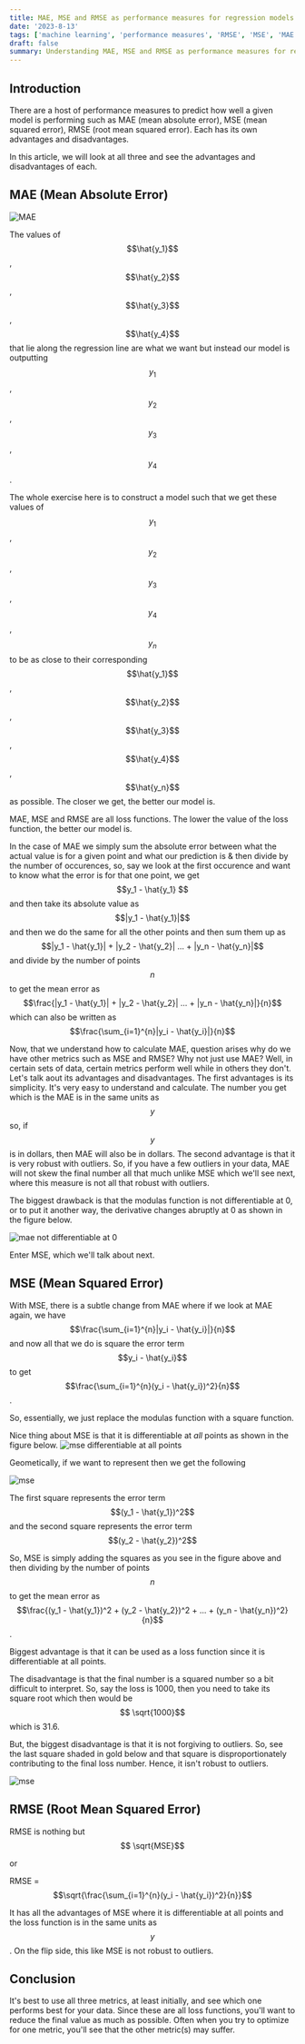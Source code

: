 ```yaml
---
title: MAE, MSE and RMSE as performance measures for regression models
date: '2023-8-13'
tags: ['machine learning', 'performance measures', 'RMSE', 'MSE', 'MAE']
draft: false
summary: Understanding MAE, MSE and RMSE as performance measures for regression models
---
```


<TOCInline toc={props.toc} asDisclosure />

## Introduction

There are a host of performance measures to predict how well a given model is performing such as MAE (mean absolute error),
MSE (mean squared error), RMSE (root mean squared error).
Each has its own advantages and disadvantages.

In this article, we will look at all three and see the advantages and disadvantages of each.

## MAE (Mean Absolute Error)

![MAE](/static/images/rmse-as-perf-measure/mae.jpg)

The values of $$\hat{y_1}$$, $$\hat{y_2}$$ , $$\hat{y_3}$$ , $$\hat{y_4}$$ that lie along the regression line are what we want but instead our model is outputting $$y_1$$, $$y_2$$ , $$y_3$$ , $$y_4$$.

The whole exercise here is to construct a model such that we get these values of $$y_1$$, $$y_2$$, $$y_3$$, $$y_4$$, $$y_n$$ to be as close to their
corresponding $$\hat{y_1}$$, $$\hat{y_2}$$, $$\hat{y_3}$$, $$\hat{y_4}$$, $$\hat{y_n}$$ as possible. The closer we get, the better our model is.

MAE, MSE and RMSE are all loss functions. The lower the value of the loss function, the better our model is.

In the case of MAE we simply sum the absolute error between what the actual value is for a given point and what our prediction is & then divide
by the number of occurences, so, say we look at the first occurence and want to know what the error is for that one point, we get $$y_1 - \hat{y_1} $$ and then take its absolute value
as $$|y_1 - \hat{y_1}|$$ and then we do the same for all the other points and then sum them up as
$$|y_1 - \hat{y_1}| + |y_2 - \hat{y_2}| ... + |y_n - \hat{y_n}|$$ and divide by the number of points $$n$$ to get the mean error as
$$\frac{|y_1 - \hat{y_1}| + |y_2 - \hat{y_2}| ... + |y_n - \hat{y_n}|}{n}$$ which can also be written as
$$\frac{\sum_{i=1}^{n}|y_i - \hat{y_i}|}{n}$$

Now, that we understand how to calculate MAE, question arises why do we have other metrics such as MSE and RMSE?
Why not just use MAE? Well, in certain sets of data, certain metrics perform well while in others they don't. Let's talk aout its
advantages and disadvantages. The first advantages is its simplicity. It's very easy to understand and calculate. The number
you get which is the MAE is in the same units as $$y$$ so, if $$y$$ is in dollars, then MAE will also be in dollars.
The second advantage is that it is very robust with outliers. So, if you have a few outliers in your data, MAE will not skew
the final number all that much unlike MSE which we'll see next, where this measure is not all that robust with outliers.

The biggest drawback is that the modulas function is not differentiable at 0, or to put it another way, the derivative
changes abruptly at 0 as shown in the figure below.

![mae not differentiable at 0](/static/images/rmse-as-perf-measure/mae-not-differentiable-at-0.jpg)

Enter MSE, which we'll talk about next.

## MSE (Mean Squared Error)

With MSE, there is a subtle change from MAE where if we look at MAE again, we have $$\frac{\sum_{i=1}^{n}|y_i - \hat{y_i}|}{n}$$
and now all that we do is square the error term $$y_i - \hat{y_i}$$ to get $$\frac{\sum_{i=1}^{n}(y_i - \hat{y_i})^2}{n}$$.

So, essentially, we just replace the modulas function with a square function.

Nice thing about MSE is that it is differentiable at _all_ points as shown in the figure below.
![mse differentiable at all points](/static/images/rmse-as-perf-measure/mse-differentiable-at-all-points.jpg)

Geometically, if we want to represent then we get the following

![mse](/static/images/rmse-as-perf-measure/mse2.jpg)

The first square represents the error term $$(y_1 - \hat{y_1})^2$$ and the second square represents the error term $$(y_2 - \hat{y_2})^2$$

So, MSE is simply adding the squares as you see in the figure above and then dividing by the number of points $$n$$ to get the mean error as
$$\frac{(y_1 - \hat{y_1})^2 + (y_2 - \hat{y_2})^2 + ... + (y_n - \hat{y_n})^2}{n}$$.

Biggest advantage is that it can be used as a loss function since it is differentiable at all points.

The disadvantage is that the final number is a squared number so a bit difficult to interpret. So, say the loss is 1000,
then you need to take its square root which then would be $$ \sqrt{1000}$$ which is 31.6.

But, the biggest disadvantage is that it is not forgiving to outliers. So, see the last square shaded in gold below
and that square is disproportionately contributing to the final loss number. Hence, it isn't robust to outliers.

![mse](/static/images/rmse-as-perf-measure/mse3.jpg)

## RMSE (Root Mean Squared Error)

RMSE is nothing but $$ \sqrt{MSE}$$

or

RMSE = $$\sqrt{\frac{\sum_{i=1}^{n}(y_i - \hat{y_i})^2}{n}}$$

It has all the advantages of MSE where it is differentiable at all points and the loss function is in the same units as $$y$$.
On the flip side, this like MSE is not robust to outliers.

## Conclusion

It's best to use all three metrics, at least initially, and see which one performs best for your data.
Since these are all loss functions, you'll want to reduce the final value as much as possible.
Often when you try to optimize for one metric, you'll see that the other metric(s) may suffer.
